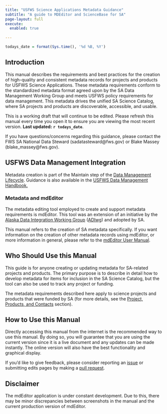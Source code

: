```yaml
---
title: "USFWS Science Applications Metadata Guidance"
subtitle: "A guide to MDEditor and ScienceBase for SA"
page-layout: full
execute: 
  enabled: true
    
---
```

```r
todays_date = format(Sys.time(), '%d %B, %Y')
```

## Introduction

This manual describes the requirements and best practices for the creation of 
high-quality and consistent metadata records for projects and products for 
USFWS Science Applications. These metadata requirements conform to the 
standardized metadata format agreed upon by the SA Data Management Working Group 
and meets USFWS policy requirements for data management. This metadata drives 
the unified SA Science Catalog, where SA projects and products are discoverable, 
accessible, and usable.

:::{.callout-note title="About this documentation"}
This is a working draft that will continue to be edited. Please refresh 
this manual every time you open it to ensure you are viewing the most recent 
version. **Last updated:** **`r todays_date`**.
:::

If you have questions/concerns regarding this guidance, please contact the 
FWS SA National Data Steward (sadatasteward@fws.gov) or 
Blake Massey (blake_massey@fws.gov).

## USFWS Data Management Integration

Metadata creation is part of the Maintain step of the [Data Management Lifecycle](https://doimspp.sharepoint.com/sites/fws-data/SitePages/Data_management_life_cycle_home.aspx).
Guidance is also available in the [USFWS Data Management Handbook.](https://doimspp.sharepoint.com/sites/fws-data/Shared%20Documents/References/DataManagementHandbook.pdf?web=1)

### Metadata and mdEditor

The metadata editing tool employed to create and support metadata requirements 
is mdEditor. This tool was an extension of an initiative by the 
[Alaska Data Integration Working Group](http://www.adiwg.org/about/) 
([ADIwg](content/glossary.qmd#adiwg)) 
and adopted by SA.

This manual refers to the creation of SA metadata specifically. If you want 
information on the creation of other metadata records using mdEditor, or more 
information in general, please refer to the 
[mdEditor User Manual](https://adiwg.gitbooks.io/mdeditor/content/).

## Who Should Use this Manual

This guide is for anyone creating or updating metadata for SA-related projects 
and products. The primary purpose is to describe in detail how to develop 
metadata for items for inclusion in the SA Science Catalog, but the tool can 
also be used to track any project or funding.

The metadata requirements described here apply to science projects and products 
that were funded by SA (for more details, see the 
[Project, Products, and Contacts](content/projects_products_contacts.qmd) section).

## How to Use this Manual

Directly accessing this manual from the internet is the recommended way to use 
this manual. By doing so, you will guarantee that you are using the current
version since it is a live document and any updates can be made instantly. The 
online version will also have the best functionality and graphical display.

If you’d like to give feedback, please consider reporting an [issue](https://github.com/USFWS/sciapps_metadata_guidance/issues/new) 
or submitting edits pages by making a 
[pull request](https://github.com/USFWS/sciapps_metadata_guidance).

## Disclaimer

The mdEditor application is under constant development. Due to this, 
there may be minor discrepancies between screenshots in the manual and the 
current production version of mdEditor.

